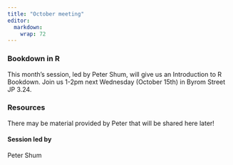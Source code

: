 ```yaml
---
title: "October meeting"
editor:
  markdown: 
    wrap: 72
---
```


### Bookdown in R

This month's session, led by Peter Shum, will give us an Introduction to R Bookdown. Join us 1-2pm next Wednesday (October 15th) in Byrom Street JP 3.24.

   
### Resources

There may be material provided by Peter that will be shared here later!

    
#### Session led by

Peter Shum